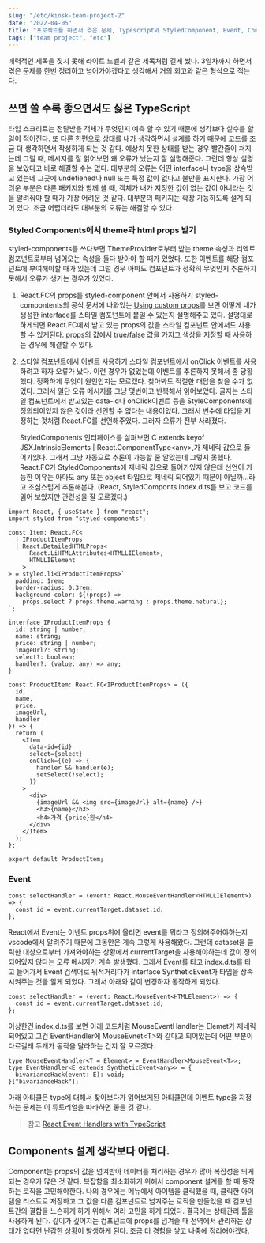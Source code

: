 ```yaml
---
slug: "/etc/kiosk-team-project-2"
date: "2022-04-05"
title: "프로젝트를 하면서 겪은 문제, Typescript와 StyledComponent, Event, Component 설계하기"
tags: ["team project", "etc"]
---
```


매력적인 제목을 짓지 못해 라이트 노벨과 같은 제목처럼 길게 썼다. 3일차까지 하면서 겪은 문제를 한번 정리하고 넘어가야겠다고 생각해서 거의 회고와 같은 형식으로 적는다.

## 쓰면 쓸 수록 좋으면서도 싫은 TypeScript

타입 스크리트는 전달받을 객체가 무엇인지 예측 할 수 있기 때문에 생각보다 실수를 할일이 적어진다. 또 다른 한편으로 상태를 내가 생각하면서 설계를 하기 때문에 코드를 조금 더 생각하면서 작성하게 되는 것 같다. 예상치 못한 상태를 받는 경우 빨간줄이 쳐지는데 그럴 때, 메시지를 잘 읽어보면 왜 오류가 났는지 잘 설명해준다. 그런데 항상 설명을 보았다고 바로 해결할 수는 없다. 대부분의 오류는 어떤 interface나 type을 상속받고 있는데 그곳에 undefiened나 null 또는 특정 값이 없다고 불만을 표시한다. 가장 어려운 부분은 다른 패키지와 함께 쓸 때, 객체가 내가 지정한 값이 없는 값이 아니라는 것을 알려줘야 할 때가 가장 어려운 것 같다. 대부분의 패키지는 확장 가능하도록 설계 되어 있다. 조금 어렵더라도 대부분의 오류는 해결할 수 있다.

### Styled Components에서 theme과 html props 받기

styled-components를 쓰다보면 ThemeProvider로부터 받는 theme 속성과 리엑트 컴포넌트로부터 넘어오는 속성을 둘다 받아야 할 때가 있었다. 또한 이벤트를 해당 컴포넌트에 부여해야할 때가 있는데 그럴 경우 아마도 컴포넌트가 정확히 무엇인지 추론하지 못해서 오류가 생기는 경우가 있었다.

1. React.FC의 props를 styled-component 안에서 사용하기
   styled-compontents의 공식 문서에 나와있는 [Using custom props](https://styled-components.com/docs/api#typescript)를 보면 어떻게 내가 생성한 interface를 스타일 컴포넌트에 붙일 수 있는지 설명해주고 있다. 설명대로 하게되면 React.FC에서 받고 있는 props의 값을 스타일 컴포넌트 안에서도 사용할 수 있게된다. props의 값에서 true/false 값을 가지고 색상을 지정할 때 사용하는 경우에 해결할 수 있다.

2. 스타일 컴포넌트에서 이벤트 사용하기
   스타일 컴포넌트에서 onClick 이벤트를 사용하려고 하자 오류가 났다. 이런 경우가 없었는데 이벤트를 추론하지 못해서 좀 당황했다. 정확하게 무엇이 원인인지는 모르겠다. 찾아봐도 적절한 대답을 찾을 수가 없었다. 그래서 일단 오류 메시지를 그냥 몇번이고 반복해서 읽어보았다. 골자는 스타일 컴포넌트에서 받고있는 data-id나 onClick이벤트 등을 StyleComponents에 정의되어있지 않은 것이라 선언할 수 없다는 내용이었다. 그래서 변수에 타입을 지정하는 것처럼 React.FC를 선언해주었다. 그러자 오류가 전부 사라졌다.

   StyledComponents 인터페이스를 살펴보면 C extends keyof JSX.IntrinsicElements | React.ComponentType\<any>,가 제네릭 값으로 들어가있다. 그래서 그냥 자동으로 추론이 가능할 줄 알았는데 그렇지 못했다. React.FC가 StyledComponents에 제네릭 값으로 들어가있지 않은데 선언이 가능한 이유는 아마도 any 또는 object 타입으로 제네릭 되어있기 때문이 아닐까...라고 조심스럽게 추론해본다. (React, StyledComponts index.d.ts를 보고 코드를 읽어 보았지만 관련성을 잘 모르겠다.)

```tsx
import React, { useState } from "react";
import styled from "styled-components";

const Item: React.FC<
  | IProductItemProps
  | React.DetailedHTMLProps<
      React.LiHTMLAttributes<HTMLLIElement>,
      HTMLLIElement
    >
> = styled.li<IProductItemProps>`
  padding: 1rem;
  border-radius: 0.3rem;
  background-color: ${(props) =>
    props.select ? props.theme.warning : props.theme.netural};
`;

interface IProductItemProps {
  id: string | number;
  name: string;
  price: string | number;
  imageUrl?: string;
  select?: boolean;
  handler?: (value: any) => any;
}

const ProductItem: React.FC<IProductItemProps> = ({
  id,
  name,
  price,
  imageUrl,
  handler
}) => {
  return (
    <Item
      data-id={id}
      select={select}
      onClick={(e) => {
        handler && handler(e);
        setSelect(!select);
      }}
    >
      <div>
        {imageUrl && <img src={imageUrl} alt={name} />}
        <h3>{name}</h3>
        <h4>가격 {price}원</h4>
      </div>
    </Item>
  );
};

export default ProductItem;
```

### Event

```tsx
const selectHandler = (event: React.MouseEventHandler<HTMLLIElement>) => {
  const id = event.currentTarget.dataset.id;
};
```

React에서 Event는 이벤트 props위에 올리면 event를 뭐라고 정의해주어야하는지 vscode에서 알려주기 때문에 그동안은 계속 그렇게 사용해왔다. 그런데 dataset을 클릭한 대상으로부터 가져와야하는 상황에서 currentTarget을 사용해야하는데 값이 정의되어있지 않다는 오류 메시지가 계속 발생했다. 그래서 Event를 타고 index.d.ts를 타고 들어가서 Event 검색어로 뒤적거리다가 interface SyntheticEvent가 타입을 상속시켜주는 것을 알게 되었다. 그래서 아래와 같이 변경하자 동작하게 되었다.

```tsx
const selectHandler = (event: React.MouseEvent<HTMLElement>) => {
  const id = event.currentTarget.dataset.id;
};
```

이상한건 index.d.ts를 보면 아래 코드처럼 MouseEventHandler는 Elemet가 제네릭 되어있고 그건 EventHandler에 MouseEvnet\<T>와 같다고 되어있는데 어떤 부분이 다르길래 두개가 동작을 달라하는 건지 잘 모르겠다.

```tsx
type MouseEventHandler<T = Element> = EventHandler<MouseEvent<T>>;
type EventHandler<E extends SyntheticEvent<any>> = {
  bivarianceHack(event: E): void;
}["bivarianceHack"];
```

아래 아티클은 type에 대해서 찾아보다가 읽어보게된 아티클인데 이벤트 type을 지정하는 문제는 이 튜토리얼을 따라하면 좋을 것 같다.

> 참고
> [React Event Handlers with TypeScript](https://www.carlrippon.com/React-event-handlers-with-typescript/)

## Components 설계 생각보다 어렵다.

Component는 props의 값을 넘겨받아 데이터를 처리하는 경우가 많아 복잡성을 띄게 되는 경우가 많은 것 같다. 복잡함을 최소화하기 위해서 component 설계를 할 때 동작하는 로직을 고민해야한다. 나의 경우에는 메뉴에서 아이템을 클릭했을 때, 클릭한 아이템을 리스트로 저장하고 그 값을 다른 컴포넌트로 넘겨주는 로직을 만들었을 때 컴포넌트간의 결합을 느슨하게 하기 위해서 여러 고민을 하게 되었다. 결국에는 상태관리 툴을 사용하게 된다. 깊이가 깊어지는 컴포넌트에 props를 넘겨줄 때 전역에서 관리하는 상태가 없다면 난감한 상황이 발생하게 된다. 조금 더 경험을 쌓고 나중에 정리해야겠다.
